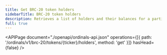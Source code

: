 ```yaml
---
title: Get BRC-20 token holders
sidebarTitle: BRC-20 token holders
description: Retrieves a list of holders and their balances for a particular BRC-20 token.
full: true
---
```


<APIPage
  document="./openapi/ordinals-api.json"
  operations={[{ path: '/ordinals/v1/brc-20/tokens/{ticker}/holders', method: 'get' }]}
  hasHead={false}
/>